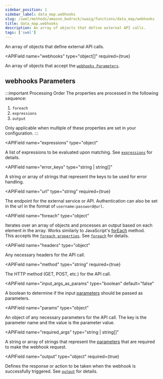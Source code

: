 ```yaml
---
sidebar_position: 1
sidebar_label: data_map.webhooks
slug: /swml/methods/amazon_bedrock/swaig/functions/data_map/webhooks
title: data_map.webhooks
description: An array of objects that define external API calls.
tags: ['swml']
---
```



An array of objects that define external API calls.

<APIField
  name="webhooks"
  type="object[]"
  required={true}
>
  An array of objects that accept the [`webhooks Parameters`](#webhooks-parameters).
</APIField>



## **webhooks Parameters**

:::important Processing Order
The properties are processed in the following sequence:

1. `foreach`
2. `expressions` 
3. `output`

Only applicable when multiple of these properties are set in your configuration.
:::

<APIField
  name="expressions"
  type="object"
>
  A list of expressions to be evaluated upon matching. See [`expressions`](../data_map.expressions.mdx) for details.
</APIField>

<APIField
  name="error_keys"
  type="string | string[]"
>
  A string or array of strings that represent the keys to be used for error handling.
</APIField>

<APIField
  name="url"
  type="string"
  required={true}
>
  The endpoint for the external service or API. Authentication can also be set in the url in the format of `username:password@url`.
</APIField>

<APIField
  name="foreach"
  type="object"
>
  Iterates over an array of objects and processes an output based on each element in the array. Works similarly to JavaScript's [forEach](https://www.w3schools.com/jsref/jsref_foreach.asp) method.<br/>This accepts the [`foreach properties`](./foreach.mdx#foreach-properties). See [`foreach`](./foreach.mdx) for details.
</APIField>

<APIField
  name="headers"
  type="object"
>
  Any necessary headers for the API call.
</APIField>

<APIField
  name="method"
  type="string"
  required={true}
>
  The HTTP method (GET, POST, etc.) for the API call.
</APIField>

<APIField
  name="input_args_as_params"
  type="boolean"
  default="false"
>
  A boolean to determine if the input [parameters](../../parameters/index.mdx) should be passed as parameters.
</APIField>

<APIField
  name="params"
  type="object"
>
  An object of any necessary parameters for the API call. The key is the parameter name and the value is the parameter value.
</APIField>

<APIField
  name="required_args"
  type="string | string[]"
>
  A string or array of strings that represent the [parameters](../../parameters/index.mdx) that are required to make the webhook request.
</APIField>

<APIField
  name="output"
  type="object"
  required={true}
>
  Defines the response or action to be taken when the webhook is successfully triggered. See [`output`](../data_map.output.mdx) for details.
</APIField>

